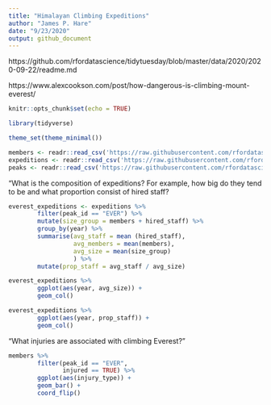 ```yaml
---
title: "Himalayan Climbing Expeditions"
author: "James P. Hare"
date: "9/23/2020"
output: github_document
---
```


https://github.com/rfordatascience/tidytuesday/blob/master/data/2020/2020-09-22/readme.md

https://www.alexcookson.com/post/how-dangerous-is-climbing-mount-everest/


```r
knitr::opts_chunk$set(echo = TRUE)

library(tidyverse)

theme_set(theme_minimal())

members <- readr::read_csv('https://raw.githubusercontent.com/rfordatascience/tidytuesday/master/data/2020/2020-09-22/members.csv')
expeditions <- readr::read_csv('https://raw.githubusercontent.com/rfordatascience/tidytuesday/master/data/2020/2020-09-22/expeditions.csv')
peaks <- readr::read_csv('https://raw.githubusercontent.com/rfordatascience/tidytuesday/master/data/2020/2020-09-22/peaks.csv')
```

"What is the composition of expeditions? For example, how big do they tend to be and what proportion consist of hired staff?

```r
everest_expeditions <- expeditions %>% 
        filter(peak_id == "EVER") %>% 
        mutate(size_group = members + hired_staff) %>% 
        group_by(year) %>% 
        summarise(avg_staff = mean (hired_staff),
                  avg_members = mean(members),
                  avg_size = mean(size_group)
                  ) %>% 
        mutate(prop_staff = avg_staff / avg_size)
```

```r
everest_expeditions %>% 
        ggplot(aes(year, avg_size)) +
        geom_col()
```

```r
everest_expeditions %>% 
        ggplot(aes(year, prop_staff)) +
        geom_col()
```

"What injuries are associated with climbing Everest?"

```r
members %>% 
        filter(peak_id == "EVER",
               injured == TRUE) %>% 
        ggplot(aes(injury_type)) +
        geom_bar() +
        coord_flip()
```

